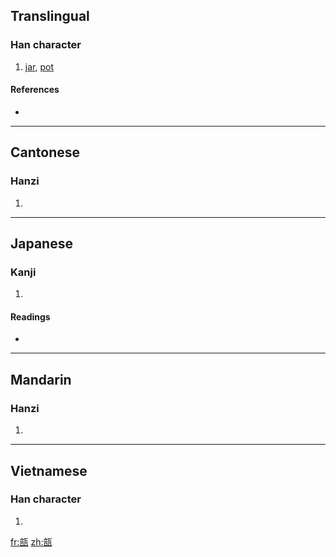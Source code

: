 ==Translingual==

===Han character===
{{Han char|rn=98|rad=瓦|as=08|sn=13|four=0161<sub>7</sub>|canj=卜口一女弓 (YRMVN)}}

# [[jar]], [[pot]]

====References====
* {{Han ref|kx=0749.450|dkj=21534|dj=1158.200|hdz=21427.080|uh=74FF|ud=29951|bh=DEC0|bd=57024}}

----

==Cantonese==

===Hanzi===
{{yue-hanzi|jyut=|y=pau2}}

# {{defn|Cantonese|sort=瓦08}}

----

==Japanese==

===Kanji===
{{ja-kanji|grade=|rs=瓦08}}

# {{defn|Japanese}}

====Readings====
* {{ja-readings|on=[[ほう]] (hō), [[ぶ]] (bu), [[ふ]] (fu)|kun=[[かめ]] (kame)|nanori=}}

----

==Mandarin==

===Hanzi===
{{cmn-hanzi|pin=[[pǒu]] ([[pou3]])|wg=p'ou<sup>3</sup>}}

# {{defn|Mandarin|sort=瓦08}}

----

==Vietnamese==

===Han character===
{{vi-hantu|[[bẫu]], [[phễu]]|rs=瓦08}}

# {{defn|Vietnamese|sort=瓦08}}

[[fr:瓿]]
[[zh:瓿]]
